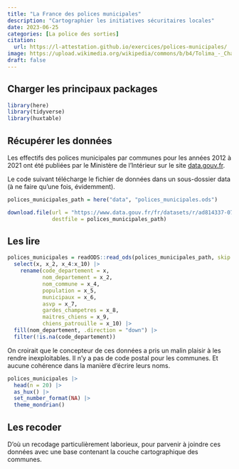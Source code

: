 ```yaml
---
title: "La France des polices municipales"
description: "Cartographier les initiatives sécuritaires locales"
date: 2023-06-25
categories: [La police des sorties]
citation: 
  url: https://l-attestation.github.io/exercices/polices-municipales/ 
image: https://upload.wikimedia.org/wikipedia/commons/b/b4/Tolima_-_Champ_de_sorgho.JPG
draft: false
---
```


## Charger les principaux packages

```r
library(here)
library(tidyverse)
library(huxtable)
```

## Récupérer les données

Les effectifs des polices municipales par communes pour les années 2012 à 2021 ont été publiées par le Ministère de l'Intérieur sur le site [data.gouv.fr](https://www.data.gouv.fr/fr/datasets/police-municipale-effectifs-par-commune/).

Le code suivant télécharge le fichier de données dans un sous-dossier data (à ne faire qu'une fois, évidemment).

```r
polices_municipales_path = here("data", "polices_municipales.ods")
```

```r
download.file(url = "https://www.data.gouv.fr/fr/datasets/r/ad814337-074c-459b-add1-d78df9e6d85f",
              destfile = polices_municipales_path)
```


## Les lire

```r
polices_municipales = readODS::read_ods(polices_municipales_path, skip = 8, col_names = FALSE, .name_repair = janitor::make_clean_names) |> 
  select(x, x_2, x_4:x_10) |> 
    rename(code_departement = x,
           nom_departement = x_2,
           nom_commune = x_4,
           population = x_5,
           municipaux = x_6,
           asvp = x_7,
           gardes_champetres = x_8,
           maitres_chiens = x_9,
           chiens_patrouille = x_10) |> 
  fill(nom_departement, .direction = "down") |> 
  filter(!is.na(code_departement))
```

::: {.callout-caution}
On croirait que le concepteur de ces données a pris un malin plaisir à les rendre inexploitables. Il n'y a pas de code postal pour les communes. Et aucune cohérence dans la manière d'écrire leurs noms. 
:::

```r
polices_municipales |> 
  head(n = 20) |> 
  as_hux() |> 
  set_number_format(NA) |> 
  theme_mondrian()
```

## Les recoder

D'où un recodage particulièrement laborieux, pour parvenir à joindre ces données avec une base contenant la couche cartographique des communes.

